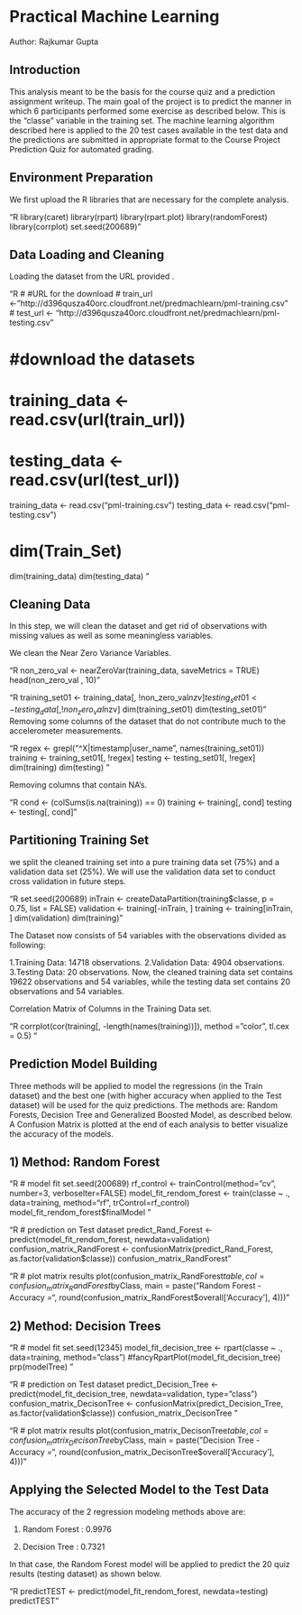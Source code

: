 # Practical Machine Learning
Author: Rajkumar Gupta

## Introduction
This analysis meant to be the basis for the course quiz and a prediction assignment writeup. The main goal of the project is to predict the manner in which 6 participants performed some exercise as described below. This is the “classe” variable in the training set. The machine learning algorithm described here is applied to the 20 test cases available in the test data and the predictions are submitted in appropriate format to the Course Project Prediction Quiz for automated grading.

## Environment Preparation
We first upload the R libraries that are necessary for the complete analysis.

"R
library(caret)
library(rpart)
library(rpart.plot)
library(randomForest)
library(corrplot)
set.seed(200689)
"

## Data Loading and Cleaning
Loading the dataset from the URL provided .

"R
# #URL for the download
# train_url <- "http://d396qusza40orc.cloudfront.net/predmachlearn/pml-training.csv"
# test_url  <- "http://d396qusza40orc.cloudfront.net/predmachlearn/pml-testing.csv"


# #download the datasets
# training_data <- read.csv(url(train_url))
# testing_data  <- read.csv(url(test_url))

training_data <- read.csv("pml-training.csv")
testing_data  <- read.csv("pml-testing.csv")


# dim(Train_Set)
dim(training_data)
dim(testing_data)
"

## Cleaning Data
In this step, we will clean the dataset and get rid of observations with missing values as well as some meaningless variables.

We clean the Near Zero Variance Variables.

"R
non_zero_val <- nearZeroVar(training_data, saveMetrics = TRUE)
head(non_zero_val , 10)
"

"R
training_set01 <- training_data[, !non_zero_val$nzv]
testing_set01 <- testing_data[, !non_zero_val$nzv]
dim(training_set01)
dim(testing_set01)
"
Removing some columns of the dataset that do not contribute much to the accelerometer measurements.

"R
regex <- grepl("^X|timestamp|user_name", names(training_set01))
training <- training_set01[, !regex]
testing <- testing_set01[, !regex]
dim(training)
dim(testing)
"

Removing columns that contain NA's.

"R
cond <- (colSums(is.na(training)) == 0)
training <- training[, cond]
testing <- testing[, cond]
"

## Partitioning Training Set
we split the cleaned training set into a pure training data set (75%) and a validation data set (25%). We will use the validation data set to conduct cross validation in future steps.


"R
set.seed(200689) 
inTrain <- createDataPartition(training$classe, p = 0.75, list = FALSE)
validation <- training[-inTrain, ]
training <- training[inTrain, ]
dim(validation)
dim(training)
"

The Dataset now consists of 54 variables with the observations divided as following:

1.Training Data: 14718 observations.
2.Validation Data: 4904 observations.
3.Testing Data: 20 observations.
Now, the cleaned training data set contains 19622 observations and 54 variables, while the testing data set contains 20 observations and 54 variables.

Correlation Matrix of Columns in the Training Data set.

"R
corrplot(cor(training[, -length(names(training))]), method = "color", tl.cex = 0.5)
"

## Prediction Model Building
Three methods will be applied to model the regressions (in the Train dataset) and the best one (with higher accuracy when applied to the Test dataset) will be used for the quiz predictions. The methods are: Random Forests, Decision Tree and Generalized Boosted Model, as described below. A Confusion Matrix is plotted at the end of each analysis to better visualize the accuracy of the models.

## 1) Method: Random Forest

"R
# model fit
set.seed(200689)
rf_control <- trainControl(method="cv", number=3, verboseIter=FALSE)
model_fit_rendom_forest <- train(classe ~ ., data=training, method="rf", trControl=rf_control)
model_fit_rendom_forest$finalModel
"

"R
# prediction on Test dataset
predict_Rand_Forest <- predict(model_fit_rendom_forest, newdata=validation)
confusion_matrix_RandForest <- confusionMatrix(predict_Rand_Forest, as.factor(validation$classe))
confusion_matrix_RandForest
"

"R
# plot matrix results
plot(confusion_matrix_RandForest$table, col = confusion_matrix_RandForest$byClass, 
     main = paste("Random Forest - Accuracy =", 
     round(confusion_matrix_RandForest$overall['Accuracy'], 4)))
"

## 2) Method: Decision Trees

"R
# model fit
set.seed(12345)
model_fit_decision_tree <- rpart(classe ~ ., data=training, method="class")
#fancyRpartPlot(model_fit_decision_tree)
prp(modelTree)
"

"R
# prediction on Test dataset
predict_Decision_Tree <- predict(model_fit_decision_tree, newdata=validation, type="class")
confusion_matrix_DecisonTree <- confusionMatrix(predict_Decision_Tree, as.factor(validation$classe))
confusion_matrix_DecisonTree
"

"R
# plot matrix results
plot(confusion_matrix_DecisonTree$table, col = confusion_matrix_DecisonTree$byClass, 
     main = paste("Decision Tree - Accuracy =",
    round(confusion_matrix_DecisonTree$overall['Accuracy'], 4)))
"

## Applying the Selected Model to the Test Data
The accuracy of the 2 regression modeling methods above are:

1) Random Forest : 0.9976

2) Decision Tree : 0.7321

In that case, the Random Forest model will be applied to predict the 20 quiz results (testing dataset) as shown below.


"R
predictTEST <- predict(model_fit_rendom_forest, newdata=testing)
predictTEST
"


























